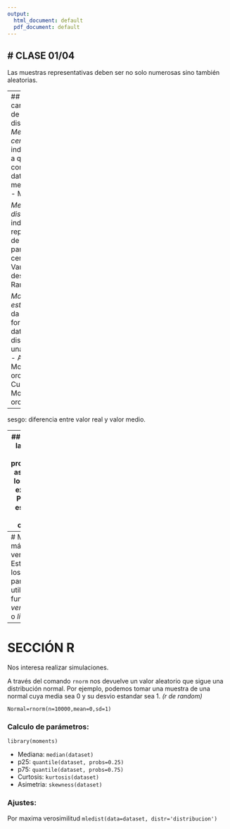 ```yaml
---
output:
  html_document: default
  pdf_document: default
---
```

# CLASE 01/04
---
Las muestras representativas deben ser no solo numerosas sino también aleatorias.

---
## Medidas características de una distribución
*Medidas de centralización:* indican en torno a qué valor se concentran los datos.
- Valor medio
- Mediana
- Moda

*Medidas de disperción:* indican la representatividad de los parámetros de
centralización.
- Varianza y desvío.
- IQR
- Rango.

*Momentos estadístico:* nos da idea de la forma en que los datos se distribuyen
en una distribución.
- Asimetría -> Momento de orden 3
- Curtosis -> Momento de orden 4.

---

sesgo: diferencia entre valor real y valor medio.

---
## "Peso de las colas"
Es la probabilidad asociada a los valores extremos.
Podemos estudiarlo con la curtosis.

## Asimetría
La estudio a través del momento de orden 3 con un enfoque paramétrico;
o puedo graficar la distribución y observar qué cola es más "larga".

---
# Método de máxima verosimilitud
Estimamos los parámetros utilizando la función de *verosimilitud* o *likelihood*

---
# SECCIÓN R
Nos interesa realizar simulaciones.

A través del comando `rnorm` nos devuelve un valor aleatorio que sigue una
distribución normal. Por ejemplo, podemos tomar una muestra de una normal cuya
media sea 0 y su desvio estandar sea 1. *(r de random)*

```
Normal=rnorm(n=10000,mean=0,sd=1)
```


### Calculo de parámetros:
```
library(moments)
```

- Mediana: `median(dataset)`
- p25: `quantile(dataset, probs=0.25)`
- p75: `quantile(dataset, probs=0.75)`
- Curtosis: `kurtosis(dataset)`
- Asimetria: `skewness(dataset)`



### Ajustes:
Por maxima verosimilitud
`mledist(data=dataset, distr='distribucion')`
